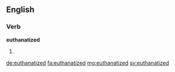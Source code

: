 ==English==

===Verb===
'''euthanatized'''

# {{en-past of|euthanatize}}

[[de:euthanatized]]
[[fa:euthanatized]]
[[mg:euthanatized]]
[[sv:euthanatized]]